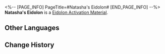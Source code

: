 <%-- [PAGE_INFO]
PageTitle=#Natasha's Eidolon#
[END_PAGE_INFO] --%>
{{Item Infobox
|id          = 11105
|image       = Item Natasha's Eidolon.png{{subst:void|<!--$UPLOAD:<<SpriteOutput/ItemFigures/11001.png>-<Item Natasha's Eidolon.png>-<Item Icons>>-->}}
|type        = Eidolon Activation Material
|invCategory = 
|rarity      = 4
|effect      = 
|description = Material for raising Natasha's Eidolon Level.
}}
'''Natasha's Eidolon''' is a [[Eidolon Activation Material]].

==Other Languages==
{{Other Languages
|en   = Natasha's Eidolon
|zhs  = 【娜塔莎】的星魂
|zht  = 【娜塔莎】的星魂
|ja   = 「ナターシャ」の星魂
|ko   = [나타샤]의 성혼
|es   = Eidolon de Natasha
|fr   = Eidolon de Natasha
|ru   = Эйдолон Наташи
|th   = Eidolon ของ Natasha
|vi   = Tinh Hồn Natasha
|de   = Natashas Eidolon
|id   = Natasha's Eidolon
|pt   = Eidolon de Natasha
}}

==Change History==
{{Change History|1.0}}